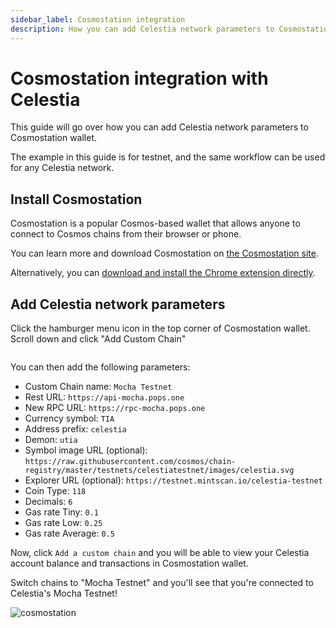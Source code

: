 ```yaml
---
sidebar_label: Cosmostation integration
description: How you can add Celestia network parameters to Cosmostation wallet.
---
```


# Cosmostation integration with Celestia


This guide will go over how you can add Celestia network parameters to Cosmostation wallet.

The example in this guide is for <InlineText constant={constants.mochaChainId} /> testnet, and the same workflow can be used for any Celestia network.

## Install Cosmostation

Cosmostation is a popular Cosmos-based wallet that allows anyone
to connect to Cosmos chains from their browser or phone.

You can learn more and download Cosmostation on
[the Cosmostation site](https://cosmostation.io/).

Alternatively, you can
[download and install the Chrome extension directly](https://cosmostation.io/products/cosmostation_extension).

## Add Celestia network parameters

Click the hamburger menu icon in the top corner of Cosmostation wallet. Scroll down and
click "Add Custom Chain"

<Image img={cosmostationGif} width={400} />

You can
then add the following parameters:

- Custom Chain name: `Mocha Testnet`
- Rest URL: `https://api-mocha.pops.one`
- New RPC URL: `https://rpc-mocha.pops.one`
- Currency symbol: `TIA`
- Address prefix: `celestia`
- Demon: `utia`
- Symbol image URL (optional): `https://raw.githubusercontent.com/cosmos/chain-registry/master/testnets/celestiatestnet/images/celestia.svg`
- Explorer URL (optional): `https://testnet.mintscan.io/celestia-testnet`
- Coin Type: `118`
- Decimals: `6`
- Gas rate Tiny: `0.1`
- Gas rate Low: `0.25`
- Gas rate Average: `0.5`

Now, click `Add a custom chain` and you will be able to view your Celestia
account balance and transactions in Cosmostation wallet.

Switch chains to "Mocha Testnet" and you'll see that you're connected to Celestia's Mocha Testnet!

![cosmostation](../img/cosmostation/cosmostation.png)
